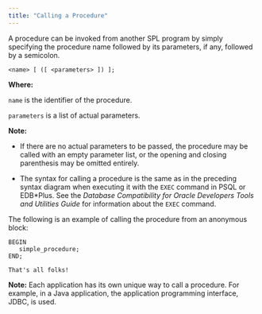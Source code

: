 ```yaml
---
title: "Calling a Procedure"
---
```


<div id="calling_a_procedure" class="registered_link"></div>

A procedure can be invoked from another SPL program by simply specifying the procedure name followed by its parameters, if any, followed by a semicolon.

```text
<name> [ ([ <parameters> ]) ];
```

**Where:**

`name` is the identifier of the procedure.

`parameters` is a list of actual parameters.

**Note:**

-   If there are no actual parameters to be passed, the procedure may be called with an empty parameter list, or the opening and closing parenthesis may be omitted entirely.

-   The syntax for calling a procedure is the same as in the preceding syntax diagram when executing it with the `EXEC` command in PSQL or EDB\*Plus. See the *Database Compatibility for Oracle Developers Tools and Utilities Guide* for information about the `EXEC` command.

The following is an example of calling the procedure from an anonymous block:

```text
BEGIN
   simple_procedure;
END;

That's all folks!
```

**Note:** Each application has its own unique way to call a procedure. For example, in a Java application, the application programming interface, JDBC, is used.
